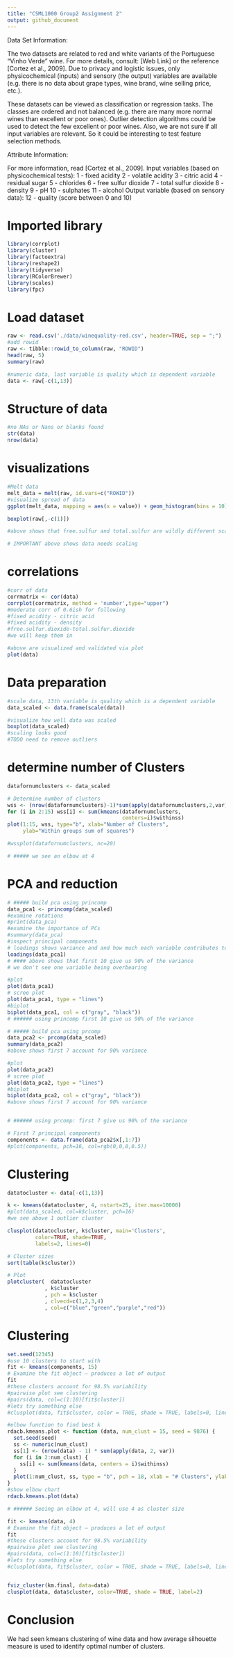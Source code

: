 ```yaml
---
title: "CSML1000 Group2 Assignment 2"
output: github_document
---
```


Data Set Information:

The two datasets are related to red and white variants of the Portuguese "Vinho Verde" wine. For more details, consult: [Web Link] or the reference [Cortez et al., 2009]. Due to privacy and logistic issues, only physicochemical (inputs) and sensory (the output) variables are available (e.g. there is no data about grape types, wine brand, wine selling price, etc.).

These datasets can be viewed as classification or regression tasks. The classes are ordered and not balanced (e.g. there are many more normal wines than excellent or poor ones). Outlier detection algorithms could be used to detect the few excellent or poor wines. Also, we are not sure if all input variables are relevant. So it could be interesting to test feature selection methods.


Attribute Information:

For more information, read [Cortez et al., 2009].
Input variables (based on physicochemical tests):
1 - fixed acidity
2 - volatile acidity
3 - citric acid
4 - residual sugar
5 - chlorides
6 - free sulfur dioxide
7 - total sulfur dioxide
8 - density
9 - pH
10 - sulphates
11 - alcohol
Output variable (based on sensory data):
12 - quality (score between 0 and 10)



# Imported library
```r
library(corrplot)
library(cluster)
library(factoextra)
library(reshape2)
library(tidyverse)
library(RColorBrewer)
library(scales)
library(fpc)
```

# Load dataset
```r
raw <- read.csv('./data/winequality-red.csv', header=TRUE, sep = ";")
#add rowid
raw <- tibble::rowid_to_column(raw, "ROWID")
head(raw, 5)
summary(raw)

#numeric data, last variable is quality which is dependent variable 
data <- raw[-c(1,13)]
```

# Structure of data
```r
#no NAs or Nans or blanks found
str(data)
nrow(data)
```


# visualizations
```r

#Melt data
melt_data = melt(raw, id.vars=c("ROWID"))
#visualize spread of data
ggplot(melt_data, mapping = aes(x = value)) + geom_histogram(bins = 10) + facet_wrap(~variable, scales = 'free_x')

boxplot(raw[,-c(1)])

#above shows that free.sulfur and total.sulfur are wildly different scales

# IMPORTANT above shows data needs scaling


```


# correlations
```r

#corr of data
corrmatrix <- cor(data)
corrplot(corrmatrix, method = 'number',type="upper")
#moderate corr of 0.6ish for following
#fixed acidity - citric acid
#fixed acidity - density
#free.sulfur.dioxide-total.sulfur.dioxide
#we will keep them in

#above are visualized and validated via plot
plot(data)


```


# Data preparation

```r


#scale data, 13th variable is quality which is a dependent variable
data_scaled <- data.frame(scale(data))

#visualize how well data was scaled
boxplot(data_scaled)
#scaling looks good
#TODO need to remove outliers

```


# determine number of Clusters
```r

datafornumclusters <- data_scaled

# Determine number of clusters
wss <- (nrow(datafornumclusters)-1)*sum(apply(datafornumclusters,2,var))
for (i in 2:15) wss[i] <- sum(kmeans(datafornumclusters,
                                     centers=i)$withinss)
plot(1:15, wss, type="b", xlab="Number of Clusters",
     ylab="Within groups sum of squares")

#wssplot(datafornumclusters, nc=20) 

# ##### we see an elbow at 4

```


# PCA and reduction
```r

# ##### build pca using princomp
data_pca1 <- princomp(data_scaled)
#examine rotations
#print(data_pca)
#examine the importance of PCs
#summary(data_pca)
#inspect principal components
# loadings shows variance and and how much each variable contributes to each components
loadings(data_pca1)
# #### above shows that first 10 give us 90% of the variance
# we don't see one variable being overbearing

#plot
plot(data_pca1)
# scree plot
plot(data_pca1, type = "lines")
#biplot
biplot(data_pca1, col = c("gray", "black"))
# ###### using princomp first 10 give us 90% of the variance

# ##### build pca using prcomp
data_pca2 <- prcomp(data_scaled)
summary(data_pca2)
#above shows first 7 account for 90% variance

#plot
plot(data_pca2)
# scree plot
plot(data_pca2, type = "lines")
#biplot
biplot(data_pca2, col = c("gray", "black"))
#above shows first 7 account for 90% variance


# ###### using prcomp: first 7 give us 90% of the variance

# First 7 principal components
components <- data.frame(data_pca2$x[,1:7])
#plot(components, pch=16, col=rgb(0,0,0,0.5))

```



# Clustering
```r
datatocluster <- data[-c(1,13)]

k <- kmeans(datatocluster, 4, nstart=25, iter.max=10000)
#plot(data_scaled, col=k$cluster, pch=16)
#we see above 1 outlier cluster

clusplot(datatocluster, k$cluster, main='Clusters',
         color=TRUE, shade=TRUE,
         labels=2, lines=0)

# Cluster sizes
sort(table(k$cluster))

# Plot
plotcluster(  datatocluster
            , k$cluster
            , pch = k$cluster
            , clvecd=c(1,2,3,4)
            , col=c("blue","green","purple","red"))
```

# Clustering
```r

set.seed(12345)
#use 10 clusters to start with
fit <- kmeans(components, 15)
# Examine the fit object – produces a lot of output
fit
#these clusters account for 98.5% variability
#pairwise plot see clustering
#pairs(data, col=c(1:10)[fit$cluster])
#lets try something else
#clusplot(data, fit$cluster, color = TRUE, shade = TRUE, labels=0, lines=0)

#elbow function to find best k
rdacb.kmeans.plot <- function (data, num_clust = 15, seed = 9876) {
  set.seed(seed)
  ss <- numeric(num_clust)
  ss[1] <- (nrow(data) - 1) * sum(apply(data, 2, var))
  for (i in 2:num_clust) {
    ss[i] <- sum(kmeans(data, centers = i)$withinss)
  }
  plot(1:num_clust, ss, type = "b", pch = 18, xlab = "# Clusters", ylab = "Total within_ss across clusters")
}
#show elbow chart
rdacb.kmeans.plot(data)

# ###### Seeing an elbow at 4, will use 4 as cluster size 


```



```r

fit <- kmeans(data, 4)
# Examine the fit object – produces a lot of output
fit
#these clusters account for 98.5% variability
#pairwise plot see clustering
#pairs(data, col=c(1:10)[fit$cluster])
#lets try something else
#clusplot(data, fit$cluster, color = TRUE, shade = TRUE, labels=0, lines=0)


fviz_cluster(km.final, data=data)
clusplot(data, data$cluster, color=TRUE, shade = TRUE, label=2)
```

# Conclusion
  We had seen kmeans clustering of wine data and how average silhouette measure is used to identify optimal number of clusters. 